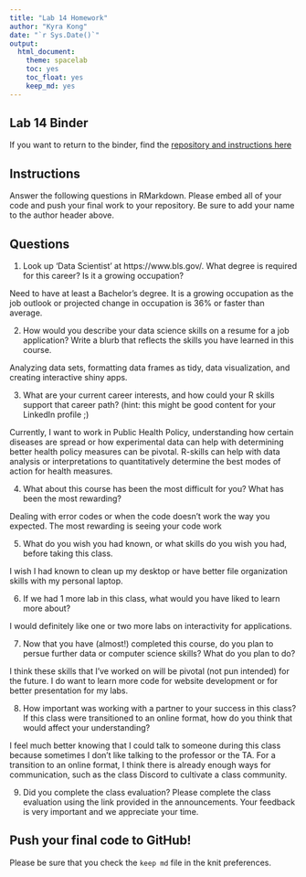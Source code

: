```yaml
---
title: "Lab 14 Homework"
author: "Kyra Kong"
date: "`r Sys.Date()`"
output:
  html_document: 
    theme: spacelab
    toc: yes
    toc_float: yes
    keep_md: yes
---
```


## Lab 14 Binder
If you want to return to the binder, find the [repository and instructions here](https://github.com/hehouts/lab14_binder)

## Instructions
Answer the following questions in RMarkdown. Please embed all of your code and push your final work to your repository. Be sure to add your name to the author header above.



## Questions

1. Look up 'Data Scientist' at https://www.bls.gov/. What degree is required for this career? Is it a growing occupation?  

Need to have at least a Bachelor's degree.
It is a growing occupation as the job outlook or projected change in occupation is 36% or faster than average.

2. How would you describe your data science skills on a resume for a job application? Write a blurb that reflects the skills you have learned in this course. 

Analyzing data sets, formatting data frames as tidy, data visualization, and creating interactive shiny apps.

3. What are your current career interests, and how could your R skills support that career path? (hint: this might be good content for your LinkedIn profile ;)

Currently, I want to work in Public Health Policy, understanding how certain diseases are spread or how experimental data can help with determining better health policy measures can be pivotal. R-skills can help with data analysis or interpretations to quantitatively determine the best modes of action for health measures.

4. What about this course has been the most difficult for you? What has been the most rewarding?

Dealing with error codes or when the code doesn't work the way you expected.
The most rewarding is seeing your code work

5. What do you wish you had known, or what skills do you wish you had, before taking this class.

I wish I had known to clean up my desktop or have better file organization skills with my personal laptop.

6. If we had 1 more lab in this class, what would you have liked to learn more about?

I would definitely like one or two more labs on interactivity for applications.

7. Now that you have (almost!) completed this course, do you plan to persue further data or computer science skills? What do you plan to do?

I think these skills that I've worked on will be pivotal (not pun intended) for the future. I do want to learn more code for website development or for better presentation for my labs.


8. How important was working with a partner to your success in this class? If this class were transitioned to an online format, how do you think that would affect your understanding?

I feel much better knowing that I could talk to someone during this class because sometimes I don't like talking to the professor or the TA.
For a transition to an online format, I think there is already enough ways for communication, such as the class Discord to cultivate a class community.

9. Did you complete the class evaluation? Please complete the class evaluation using the link provided in the announcements. Your feedback is very important and we appreciate your time.


## Push your final code to GitHub!
Please be sure that you check the `keep md` file in the knit preferences. 
